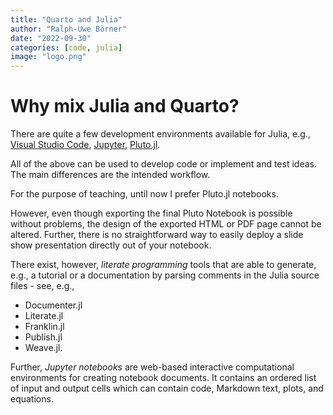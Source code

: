 ```yaml
---
title: "Quarto and Julia"
author: "Ralph-Uwe Börner"
date: "2022-09-30"
categories: [code, julia]
image: "logo.png"
---
```


# Why mix Julia and Quarto?

There are quite a few development environments available for Julia, e.g., [Visual Studio Code](https://code.visualstudio.com), [Jupyter](https://jupyter.org), [Pluto.jl](https://github.com/fonsp/Pluto.jl).

All of the above can be used to develop code or implement and test ideas. The main differences are the intended workflow.

For the purpose of teaching, until now I prefer Pluto.jl notebooks.

However, even though exporting the final Pluto Notebook is possible without problems, the design of the exported HTML or PDF page cannot be altered. Further, there is no straightforward way to easily deploy a slide show presentation directly out of your notebook.

There exist, however, *literate programming* tools that are able to generate, e.g., a tutorial or a documentation by parsing comments in the Julia source files - see, e.g.,

-   Documenter.jl
-   Literate.jl
-   Franklin.jl
-   Publish.jl
-   Weave.jl.

Further, *Jupyter notebooks* are web-based interactive computational environments for creating notebook documents. It contains an ordered list of input and output cells which can contain code, Markdown text, plots, and equations.
